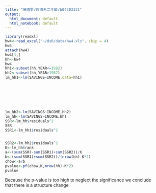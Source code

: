 ```yaml
---
title: "陳靖雯/經濟系二年級/b04303131"
output:
  html_document: default
  html_notebook: default
---
```




```r
library(readxl)
hw4<-read_excel("~/dsR/data/hw4.xls", skip = 4)
hw4
attach(hw4)
hw4[1,]
hh<-hw4
hw4
hh1<-subset(hh,YEAR<=1982)
hh2<-subset(hh,YEAR>1982)
lm_hh1<-lm(SAVINGS~INCOME,data=hh1)







lm_hh2<-lm(SAVINGS~INCOME,hh2)
lm_hh<-lm(SAVINGS~INCOME,hh)
SSR<-lm_hh$residuals^2
SSR
SSR1<-lm_hh1$residuals^2


SSR2<-lm_hh2$residuals^2
K<-lm_hh$rank
a<-(sum(SSR)-sum(SSR1)+sum(SSR2))/K
b<-(sum(SSR1)+sum(SSR2))/(nrow(hh)-K*2)
chow<-a/b
pvalue<-pf(chow,K,nrow(hh)-K*2)
pvalue
```
Because the p-value is too high to neglect the significance
we conclude that there is a structure change
